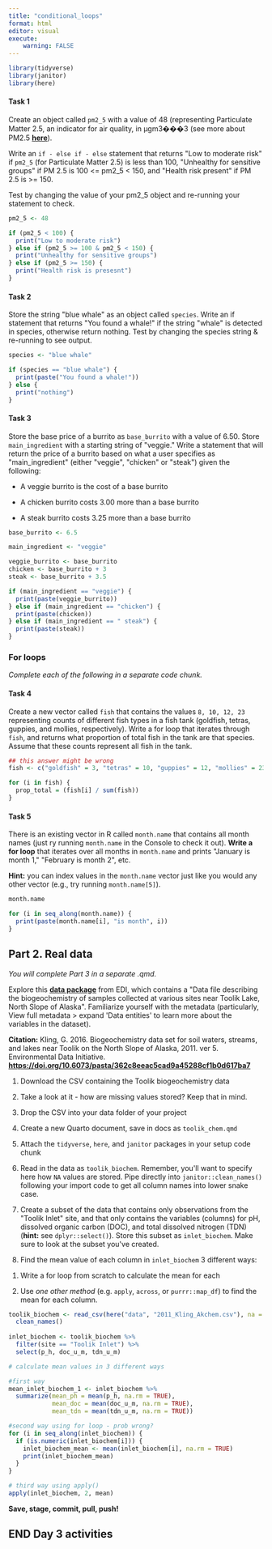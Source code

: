 ```yaml
---
title: "conditional_loops"
format: html
editor: visual
execute:
    warning: FALSE
---
```


```r
library(tidyverse)
library(janitor)
library(here)
```

#### **Task 1**

Create an object called `pm2_5` with a value of 48 (representing Particulate Matter 2.5, an indicator for air quality, in μgm3���3 (see more about PM2.5 [**here**](https://www3.epa.gov/region1/airquality/pm-aq-standards.html)).

Write an `if - else if - else` statement that returns \"Low to moderate risk\" if `pm2_5` (for Particulate Matter 2.5) is less than 100, \"Unhealthy for sensitive groups\" if PM 2.5 is 100 \<= pm2_5 \< 150, and \"Health risk present\" if PM 2.5 is \>= 150.

Test by changing the value of your pm2_5 object and re-running your statement to check.

```r
pm2_5 <- 48

if (pm2_5 < 100) {
  print("Low to moderate risk")
} else if (pm2_5 >= 100 & pm2_5 < 150) {
  print("Unhealthy for sensitive groups")
} else if (pm2_5 >= 150) {
  print("Health risk is presesnt")
}
```

#### **Task 2**

Store the string \"blue whale\" as an object called `species`. Write an if statement that returns \"You found a whale!\" if the string \"whale\" is detected in species, otherwise return nothing. Test by changing the species string & re-running to see output.

```r
species <- "blue whale"

if (species == "blue whale") {
  print(paste("You found a whale!"))
} else {
  print("nothing")
}
```

#### **Task 3**

Store the base price of a burrito as `base_burrito` with a value of 6.50. Store `main_ingredient` with a starting string of \"veggie.\" Write a statement that will return the price of a burrito based on what a user specifies as \"main_ingredient\" (either \"veggie\", \"chicken\" or \"steak\") given the following:

-   A veggie burrito is the cost of a base burrito

-   A chicken burrito costs 3.00 more than a base burrito

-   A steak burrito costs 3.25 more than a base burrito

```r
base_burrito <- 6.5

main_ingredient <- "veggie"

veggie_burrito <- base_burrito
chicken <- base_burrito + 3
steak <- base_burrito + 3.5

if (main_ingredient == "veggie") {
  print(paste(veggie_burrito))
} else if (main_ingredient == "chicken") {
  print(paste(chicken))
} else if (main_ingredient == " steak") {
  print(paste(steak))
}
```

### **For loops**

*Complete each of the following in a separate code chunk.*

#### **Task 4**

Create a new vector called `fish` that contains the values `8, 10, 12, 23` representing counts of different fish types in a fish tank (goldfish, tetras, guppies, and mollies, respectively). Write a for loop that iterates through `fish`, and returns what proportion of total fish in the tank are that species. Assume that these counts represent all fish in the tank.

```r
## this answer might be wrong
fish <- c("goldfish" = 3, "tetras" = 10, "guppies" = 12, "mollies" = 23)

for (i in fish) {
  prop_total = (fish[i] / sum(fish))
}
```

#### **Task 5**

There is an existing vector in R called `month.name` that contains all month names (just ry running `month.name` in the Console to check it out). **Write a for loop** that iterates over all months in `month.name` and prints \"January is month 1,\" \"February is month 2\", etc.

**Hint:** you can index values in the `month.name` vector just like you would any other vector (e.g., try running `month.name[5]`).

```r
month.name

for (i in seq_along(month.name)) {
  print(paste(month.name[i], "is month", i))
}
```

## **Part 2. Real data**

*You will complete Part 3 in a separate .qmd.*

Explore this [**data package**](https://portal.edirepository.org/nis/mapbrowse?packageid=knb-lter-arc.10341.5) from EDI, which contains a \"Data file describing the biogeochemistry of samples collected at various sites near Toolik Lake, North Slope of Alaska\". Familiarize yourself with the metadata (particularly, View full metadata \> expand \'Data entities\' to learn more about the variables in the dataset).

**Citation:** Kling, G. 2016. Biogeochemistry data set for soil waters, streams, and lakes near Toolik on the North Slope of Alaska, 2011. ver 5. Environmental Data Initiative. [**https://doi.org/10.6073/pasta/362c8eeac5cad9a45288cf1b0d617ba7**](https://doi.org/10.6073/pasta/362c8eeac5cad9a45288cf1b0d617ba7)

1.  Download the CSV containing the Toolik biogeochemistry data

2.  Take a look at it - how are missing values stored? Keep that in mind.

3.  Drop the CSV into your data folder of your project

4.  Create a new Quarto document, save in docs as `toolik_chem.qmd`

5.  Attach the `tidyverse`, `here`, and `janitor` packages in your setup code chunk

6.  Read in the data as `toolik_biochem`. Remember, you\'ll want to specify here how `NA` values are stored. Pipe directly into `janitor::clean_names()` following your import code to get all column names into lower snake case.

7.  Create a subset of the data that contains only observations from the \"Toolik Inlet\" site, and that only contains the variables (columns) for pH, dissolved organic carbon (DOC), and total dissolved nitrogen (TDN) (**hint:** see `dplyr::select()`). Store this subset as `inlet_biochem`. Make sure to look at the subset you\'ve created.

8.  Find the mean value of each column in `inlet_biochem` 3 different ways:

```{=html}
<!-- -->
```
1.  Write a for loop from scratch to calculate the mean for each

2.  Use *one other method* (e.g. `apply`, `across`, or `purrr::map_df`) to find the mean for each column.

```r
toolik_biochem <- read_csv(here("data", "2011_Kling_Akchem.csv"), na = ".") %>% 
  clean_names()
  
inlet_biochem <- toolik_biochem %>% 
  filter(site == "Toolik Inlet") %>% 
  select(p_h, doc_u_m, tdn_u_m)

# calculate mean values in 3 different ways

#first way
mean_inlet_biochem_1 <- inlet_biochem %>% 
  summarize(mean_ph = mean(p_h, na.rm = TRUE),
            mean_doc = mean(doc_u_m, na.rm = TRUE),
            mean_tdn = mean(tdn_u_m, na.rm = TRUE))

#second way using for loop - prob wrong?
for (i in seq_along(inlet_biochem)) {
  if (is.numeric(inlet_biochem[i])) {
    inlet_biochem_mean <- mean(inlet_biochem[i], na.rm = TRUE)
    print(inlet_biochem_mean)
  }
}

# third way using apply()
apply(inlet_biochem, 2, mean)

```

**Save, stage, commit, pull, push!**

## **END Day 3 activities**
